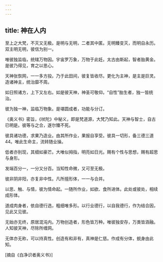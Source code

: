 ```yaml
---
---
---
```

title: 神在人内
---




至上之大梵，不灭又无极。是明与无明，二者其中匿。无明臻变灭，而明自永历。双主明无明，彼信为别一。

唯彼独监临，统辖万物因。宇宙罗万象，万物于此妊。太古由斯起，智者胎黄金。是彼乃得见，育之以思心。

天神张恢网，一一多方投。乃于此田间，彼复皆收尽。更化为主神，是主是巨灵。造诸神主，统治靡不周。

如日照诸方，上下又左右。如是彼天神，神圣可敬仰。“自性”胎生者，独一皆统治。

彼为独一神，监临万物象。是堪圆成者，功能与分订。

《奥义书》密旨，《吠陀》中秘义，即是梵道源，大梵乃知此。天神与智士，自古已明是。彼等与之合，遂尔臻不死。

彼具诸功德，求果乃造业。由其所作业，果报自享受。彼具一切形，备三德三道44。唯此生命主，流转随业操。

低者亦别现，其细如豪芒。大唯似拇指，明亮如日光。赐有个性与思想，赐有超思与身形。

发端百分一，一分又分百。当知性命微，又可至无极。

彼非阴非阳，亦复非中性。凡所擅形体，一一与合并。

以思、触、与情，彼为情命起。一随所作业，如欲、食所进体。此处或彼处，相续成形体。

道成肉身者，依自德行选，粗细唯多形。以行业德行，以自我德行，作为结合因，见此又见彼。

无始亦无终，原居混沌内。万物创造者，形色皆万种。唯彼独安存，万类皆涵融。人知彼天神，尽除所缠网。

无体亦无称，可以持真性。创造有和非有，真神是仁慈。作成有分体，蜕身由此知。

[摘自《白净识者奥义书》]